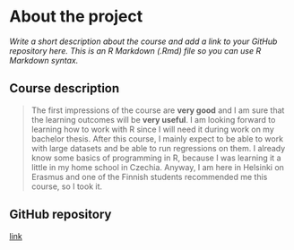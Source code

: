 
# About the project

*Write a short description about the course and add a link to your GitHub repository here. This is an R Markdown (.Rmd) file so you can use R Markdown syntax.*

## Course description

> The first impressions of the course are **very good** and I am sure that the learning outcomes will be **very useful**. I am looking forward to learning how to work with R since I will need it during work on my bachelor thesis. After this course, I mainly expect to be able to work with large datasets and be able to run regressions on them. I already know some basics of programming in R, because I was learning it a little in my home school in Czechia. Anyway, I am here in Helsinki on Erasmus and one of the Finnish students recommended me this course, so I took it.

## GitHub repository
[link](https://github.com/VojtaV/IODS-project.git)
